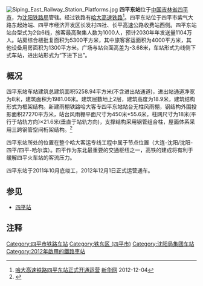 {{Infobox China railway station
|车站名称 = 四平东站
|图片 = Siping East Railway Station 2017.jpg
|图片介绍 = 四平東站站房外觀
|英文名称 = Sipingdong Railway Station<ref>{{Cite web |url=http://news.sina.com.cn/o/2012-09-18/080725196193.shtml |title=铁道部:火车站名含"东西南北"统一改用拼音 |accessdate=2016-07-05 |archive-date=2017-07-30 |archive-url=https://web.archive.org/web/20170730073100/http://news.sina.com.cn/o/2012-09-18/080725196193.shtml |dead-url=no }}</ref><ref>{{cite journal |author=[[铁道部运输局|铁道部运输局]] |journal = 铁路客货运输专刊 |year=2012 |issue=4 |title = 关于明确铁路车站站名英文译法的通知 |id = 运营运调电[2012]1911号 |page = 6}}</ref>
|车站代码 = 53487
|电报码 = PPT
|拼音码 = SPD
|车站位置 = [[吉林省|吉林省]][[四平市|四平市]][[鐵東區_(四平市)|鐵東區]][[城東鄉_(四平市)|城東鄉]]紫氣大路1號
|坐标 = {{coord|43|8|5.05|N|124|25|59.32|E|display=inline,title}}
|归属 = [[沈阳铁路局|沈阳铁路局]][[四平站|四平站]]
|线路 = [[哈大客运专线|哈大客运专线]]
|车站等级 = 
|月台数目 = 2
|站台面 = 
|股道数目 = 6
|网站 =
}}
[[File:Siping_East_Railway_Station_Platforms.jpg|thumb]]
'''四平东站'''位于[[中国|中国]][[吉林省|吉林省]][[四平市|四平市]]，为[[沈阳铁路局|沈阳铁路局]]管辖。经过铁路有[[哈大高速铁路|哈大高速铁路]]<ref>[http://www.jl.xinhuanet.com/2012jlpd/2012-12/04/c_113895914.htm 哈大高速铁路四平东站正式开通运营]{{dead link|date=2017年12月 |bot=InternetArchiveBot |fix-attempted=yes }} [[新华网|新华网]] 2012-12-04</ref>。四平东站位于四平市紫气大路东起始端、四平市经济开发区长发村四社、长平高速公路收费站西侧。四平东站站台型式为2台6线，旅客最高聚集人数为1000人，预计2030年年发送量1104万人。站房综合楼批复面积为5300平方米，其中旅客客运面积为4000平方米，其他设备用房面积为1300平方米。广场与站台面高差为-3.68米，车站形式为线侧下式车站，进出站形式为“下进下出”。

== 概况 ==
四平东站车站建筑总建筑面积5258.94平方米(不含进出站通道)，进出站通道净宽为8米，建筑面积为1981.06米。建筑层数地上2层，建筑高度为18.9米，建筑结构形式为框架结构。新建雨棚铁路哈大客专四平东站站台无柱风雨棚，钢结构外围投影面积27270平方米，站台风雨棚平面尺寸为450米*55.6米，柱网尺寸为18米(平行于站轨方向)×21.6米(垂直于站轨方向)，支撑结构采用钢管组合柱，屋面体系采用三跨钢管空间桁架结构。<ref>{{cite news|author1=新文化网|title=四平东站年底前使用 公路与铁路零距离换乘|url=https://baike.baidu.com/redirect/5778_LtG2rEAX6D6tKYqCMVbcD_Lup84aeeutBlo4gynFmjPOjdDtH_3u_AyNuCLHTr6AdLk3rXdUOrviFjOeCt3rwpynrPY4JYr0hz8w9lvRC4G3ds}}</ref>

四平东站所处的位置在整个哈大客运专线工程中属于节点位置（大连-沈阳/沈阳-四平/四平-哈尔滨）。四平作为东北最重要的交通枢纽之一，高铁的建成将有利于缓解四平火车站的客流压力。

四平东站于2011年10月底竣工，2012年12月1日正式运营通车。

== 参见 ==
* [[四平站|四平站]]

==注释==
{{reflist}}

{{start rail box|[[中国铁路|中国铁路]]}}
{{s-inop|[[昌图西站|昌图西站]]|[[大连北站|大连北]]方向}}
{{s-line|[[哈大高速铁路|哈大高速铁路]]<br />← 51km 四平东站 55km →}}
{{s-inop|[[公主岭南站|公主岭南站]]|[[哈尔滨西站|哈尔滨西]]方向}}
{{end box}}

{{哈大高速铁路}}

[[Category:四平市铁路车站|Category:四平市铁路车站]]
[[Category:铁东区_(四平市)|Category:铁东区 (四平市)]]
[[Category:沈阳局集团车站|Category:沈阳局集团车站]]
[[Category:2012年啟用的鐵路車站|Category:2012年啟用的鐵路車站]]